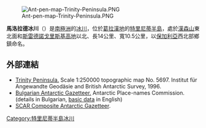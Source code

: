 {{no footnotes|time=2013-11-20T09:08:13+00:00}}
[[Image:Ant-pen-map-Trinity-Peninsula.PNG|thumb]]

{{coord|63|34|00|S|58|43|00|W|display=title}}

'''馬洛拉德冰川'''（{{lang-en|Malorad Glacier}}）是[[南極洲|南極洲]]的[[冰川|冰川]]，位於[[葛拉漢地|葛拉漢地]]的[[特里尼蒂半島|特里尼蒂半島]]，處於[[漢森山|漢森山]]東北面和[[斯雷德諾戈里斯基高地|斯雷德諾戈里斯基高地]]以北、長14公里、寬10.5公里，以[[保加利亞|保加利亞]]西北部鄉鎮命名。

==外部連結==
* [https://web.archive.org/web/20131002100340/http://www.bkg.bund.de/nn_193194/DE/Bundesamt/Downloads/Kostenlose-Karten/Antarktis-Karten/Satellitenbildkarten/Scale250/Daten/Trinity-Peninsula%2CtemplateId%3Draw%2Cproperty%3DpublicationFile.pdf/Trinity-Peninsula.pdf Trinity Peninsula.] Scale 1:250000 topographic map No. 5697. Institut für Angewandte Geodäsie and British Antarctic Survey, 1996.
* [http://apcbg.org/gazet-bg.doc Bulgarian Antarctic Gazetteer.] Antarctic Place-names Commission. (details in Bulgarian, [http://apcbg.org/gazet.htm basic data] in English)
* [http://data.aad.gov.au/aadc/gaz/scar/ SCAR Composite Antarctic Gazetteer].

{{DEFAULTSORT:Malorad Glacier}}
[[Category:特里尼蒂半島冰川|Category:特里尼蒂半島冰川]]


{{TrinityPeninsula-geo-stub}}
